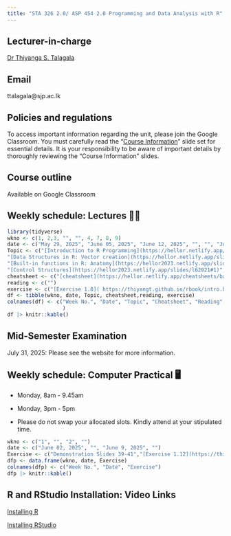 ```yaml
---
title: "STA 326 2.0/ ASP 454 2.0 Programming and Data Analysis with R"
---
```


## Lecturer-in-charge

[Dr Thiyanga S. Talagala](https://thiyanga.netlify.app/)

## Email

ttalagala\@sjp.ac.lk

## Policies and regulations

To access important information regarding the unit, please join the Google Classroom. You must carefully read the “[Course Information](https://hellor.netlify.app/2021/week0onsite#1)” slide set for essential details. It is your responsibility to be aware of important details by thoroughly reviewing the “Course Information” slides.

## Course outline

Available on Google Classroom

## Weekly schedule: Lectures 👩‍🏫

```r
library(tidyverse)
wkno <- c(1, 2,3, "", "", 4, 7, 8, 9)
date <- c("May 29, 2025", "June 05, 2025", "June 12, 2025", "", "", "June 19/26, 2025", "June 30, 2025", "July 17, 2025", "")
Topic <- c("[Introduction to R Programming](https://hellor.netlify.app/2021/week1/l12021#1)", 
"[Data Structures in R: Vector creation](https://hellor.netlify.app/slides/l22021#1)",
"[Built-in functions in R: Anatomy](https://hellor2023.netlify.app/slides/l32021#1)", "[Working with built-in functions in R](https://hellor2023.netlify.app/slides/l42022#1)-removed qplot (qplot() is now deprecated)",  "[User-defined functions](https://hellor.netlify.app/slides/l52021#1)",
"[Control Structures](https://hellor2023.netlify.app/slides/l62021#1)", "[RMarkdown](https://hellor.netlify.app/slides/hellor.rmarkdown#1", "[Introduction to tidyverse](https://hellor.netlify.app/slides/l72021#1)", "[Data manipulation with dplyr](https://hellor.netlify.app/slides/l112021#1)")
cheatsheet <- c("[cheatsheet](https://hellor.netlify.app/cheatsheets/baser.pdf)", "","", "", "", "", "", "", "")
reading <- c("")
exercise <- c("[Exercise 1.8]( https://thiyangt.github.io/rbook/intro.html)", "Exercise 2.6", "", "", "", "", "", "","")
df <- tibble(wkno, date, Topic, cheatsheet,reading, exercise)
colnames(df) <- c("Week No.", "Date", "Topic", "Cheatsheet", "Reading", "Exercise"
                  )
df |> knitr::kable()
```

## Mid-Semester Examination

July 31, 2025: Please see the website for more information.

## Weekly schedule: Computer Practical 🖥️

-   Monday, 8am - 9.45am

-   Monday, 3pm - 5pm

-   Please do not swap your allocated slots. Kindly attend at your stipulated time.

```r
wkno <- c("1", "", "2", "")
date <- c("June 02, 2025", "", "June 9, 2025", "")
Exercise <- c("Demonstration Slides 39-41","[Exercise 1.12](https://thiyangt.github.io/rbook/intro.html)", "[Exercise 2.6](https://thiyangt.github.io/rbook/chap2.html)", "[Exercise 2.10-i](https://thiyangt.github.io/rbook/chap2.html)")
dfp <- data.frame(wkno, date, Exercise)
colnames(dfp) <- c("Week No.", "Date", "Exercise")
dfp |> knitr::kable()

```

## R and RStudio Installation: Video Links

[Installing R](https://www.youtube.com/watch?v=aRwxsAEoRzs&list=PL7Bw8wPdOZXlEVRbvYmP59SapfjfOy5pS&index=1)

[Installing RStudio](https://www.youtube.com/watch?v=Q1NRj2Dzdn0&t=18s)
